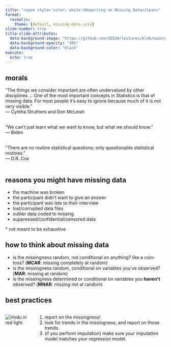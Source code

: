 ```yaml
---
title: "<span style='color: white'>Reporting on Missing Data</span>"
format:
  revealjs:
    theme: [default, missing-data.scss]
slide-number: true
title-slide-attributes:
  data-background-image: "https://github.com/ID529/lectures/blob/main/graphics/transition_slides/venti-views.jpg?raw=true"
  data-background-opacity: "30%"
  data-background-color: "black"
execute: 
  echo: true
---
```


## morals {background-image="https://github.com/ID529/lectures/blob/main/graphics/transition_slides/venti-views.jpg?raw=true" background-opacity="30%" background-color="black" .small}

"The things we consider important are often undervalued by other disciplines … One of the most important concepts in Statistics is that of missing data. For most people it’s easy to ignore because much of it is not very visible." <br>
— Cyntha Struthers and Don McLeish <br><br>

"We can’t just learn what we want to know, but what we should know." <br>— Biden <br><br>

"There are no routine statistical questions; only questionable statistical routines."<br>
— D.R. Cox <br><br>

## reasons you might have missing data {background-color="#BBD8FF"}

  * the machine was broken
  * the participant didn't want to give an answer
  * the participant was late to their interview 
  * lost/corrupted data files
  * outlier data coded to missing
  * suppressed/confidential/censored data
  
\* not meant to be exhaustive

## how to think about missing data {background-color="#ffeaa7"}

  * is the missingness random, not conditional on anything? like a coin-toss?
  <span class='carrot'>(**MCAR**: missing completely at random)</span>
  * is the missingness random, conditional on variables you've observed?
  <span class='carrot'>(**MAR**: missing at random)</span>
  * is the missingness determined or conditional on variables you **haven't**
  observed? <span class='carrot'>(**MNAR**: missing not at random)</span>

## best practices {background-color="#FFD4CB"}

:::{.columns}
:::{.column}
<img src="https://github.com/ID529/lectures/blob/main/graphics/HoduRed.png?raw=true" alt="Hodu in red light">
:::
:::{.column}
  1. report on the missingness! 
  2. look for trends in the missingness, and report on those trends.
  3. (if you perform imputation) make sure your imputation model matches your
  regression model.
:::
:::